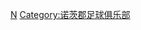 {{Catnav|頁面分類|...|足球教练|足球教练 (按球队)|英格蘭球會領隊}}
{{Catnav|頁面分類|...|英國足球|英格蘭足球|英格蘭球會領隊}}

[[Category:英格蘭球會領隊|N]]
[[Category:诺茨郡足球俱乐部|Category:诺茨郡足球俱乐部]]